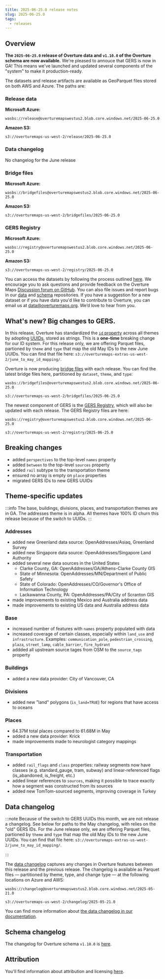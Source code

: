 ```yaml
---
title: 2025-06-25.0 release notes
slug: 2025-06-25.0
tags:
  - releases
---
```


## Overview

**The `2025-06-25.0` release of Overture data and `v1.10.0` of the Overture schema are now available.** We're pleased to annouce that GERS is now in GA! This means we've launched and updated several components of the "system" to make it production-ready. 

The datasets and release artifacts are available as GeoParquet files stored on both AWS and Azure. The paths are:

### Release data

**Microsoft Azure:**
```
wasbs://release@overturemapswestus2.blob.core.windows.net/2025-06-25.0
```

**Amazon S3:**
```
s3://overturemaps-us-west-2/release/2025-06-25.0
```
### Data changelog

No changelog for the June release


### Bridge files

**Microsoft Azure:**
```
wasbs://bridgefiles@overturemapswestus2.blob.core.windows.net/2025-06-25.0
```

**Amazon S3:**
```
s3://overturemaps-us-west-2/bridgefiles/2025-06-25.0
```

### GERS Registry

**Microsoft Azure:**
```
wasbs://registry@overturemapswestus2.blob.core.windows.net/2025-06-25.0
```

**Amazon S3:**
```
s3://overturemaps-us-west-2/registry/2025-06-25.0
```



<!-- truncate -->

You can access the datasets by following the process outlined [here](/getting-data). We encourage you to ask questions and provide feedback on the Overture Maps [Discussion forum on GitHub](https://github.com/orgs/OvertureMaps/discussions). You can also file issues and report bugs in our [data](https://github.com/OvertureMaps/data/issues) and [schema](https://github.com/OvertureMaps/schema/issues) repositories. If you have a suggestion for a new dataset or if you have data you'd like to contribute to Overture, you can email us at data@overturemaps.org. We’d love to hear from you.

## What's new? Big changes to GERS. 

In this release, Overture has standardized the [`id` property](/schema/#top-level-properties) across all themes by adopting [UUIDs](https://www.rfc-editor.org/rfc/rfc9562.html), stored as strings. This is a **one-time** breaking change for our ID system. For this release only, we are offering Parquet files, partioned by `theme` and `type` that map the old May IDs to the new June UUIDs.  You can find that file here: `s3://overturemaps-extras-us-west-2/june_to_may_id_mapping/`.

Overture is now producing [bridge files](https://docs.overturemaps.org/gers/bridge-files/) with each release. You can find the latest bridge files here, partitioned by `dataset`, `theme`, and `type`:

```
wasbs://bridgefiles@overturemapswestus2.blob.core.windows.net/2025-06-25.0
```
```
s3://overturemaps-us-west-2/bridgefiles/2025-06-25.0
```

The newest component of GERS is the [GERS Registry](https://docs.overturemaps.org/gers/registry/), which will also be updated with each release. The GERS Registry files are here:

```
wasbs://registry@overturemapswestus2.blob.core.windows.net/2025-06-25.0
```
```
s3://overturemaps-us-west-2/registry/2025-06-25.0
```

## Breaking changes

- added `perspectives` to the top-level `names` property
- added `between` to the top-level `sources` property
- added `rail` subtype to the transportation theme
- ensured no array is empty on `place` properties
- migrated GERS IDs to new GERS UUIDs 

## Theme-specific updates

:::info
The base, buildings, divisions, places, and transportation themes are in GA. The addresses theme is in alpha. All themes have 100% ID churn this release because of the switch to UUIDs.
:::

### Addresses

- added new Greenland data source: OpenAddresses/Asiaq, Greenland Survey
- added new Singapore data source: OpenAddresses/Singapore Land Authority
- added several new data sources in the United States
    - Clarke County, GA: OpenAddresses/GA/Athens-Clarke County GIS
    - State of Minnesota: OpenAddresses/MN/Department of Public Safety
    - State of Colorado: OpenAddresses/CO/Governor's Office of Information Technology
    - Lackawanna County, PA: OpenAddresses/PA/City of Scranton GIS
- made improvements to existing Mexico and Australia address data
- made improvements to existing US data and Australia address data


### Base

- increased number of features with `names` property populated with data
- increased coverage of certain classes, especially within `land_use` and `infrastructure`. Examples: `communication_pole`, `pedestrian_crossing`, `plaza`, `street_lamp`, `cable_barrier`, `fire_hydrant`
- addded all upstream source tages from OSM to the `source_tags` property

### Buildings
 - added a new data provider: City of Vancouver, CA


### Divisions

- added new "land" polygons (`is_land=TRUE`) for regions that have access to oceans

### Places

- 64.37M total places compared to 61.68M in May
- added a new data provider: Krick
- made improvements made to neurologist category mappings

### Transportation

- added `rail_flags` and `class` properties: railway segments now have classes (e.g. standard_gauge, tram, subway) and linear-referenced flags (is_abandoned, is_freight, etc.)
- added linear references to `sources`, making it possible to trace exactly how a segment was constructed from its sources
- added new TomTom-sourced segments, improving coverage in Turkey

## Data changelog

:::note
Because of the switch to GERS UUIDs this month, we are not release a changelog. See below for paths to the May changelog, with relies on the "old" GERS IDs. For the June release only, we are offering Parquet files, partioned by `theme` and `type` that map the old May IDs to the new June UUIDs.  You can find that file here: `s3://overturemaps-extras-us-west-2/june_to_may_id_mapping/`.

:::

The [data changelog](https://docs.overturemaps.org/gers/changelog/) captures any changes in Overture features between this release and the previous release. The changelog is available as Parquet files &mdash; partitioned by theme, type, and change type &mdash; at the following locations on Azure and AWS:

```
wasbs://changelog@overturemapswestus2.blob.core.windows.net/2025-05-21.0
```
```
s3://overturemaps-us-west-2/changelog/2025-05-21.0
```

You can find more information about [the data changelog in our documentation](https://docs.overturemaps.org/gers/changelog/).

## Schema changelog

The changelog for Overture schema `v1.10.0` is [here](https://github.com/OvertureMaps/schema/releases/tag/v1.10.0). 

## Attribution  

You'll find information about attribution and licensing [here](/attribution).
